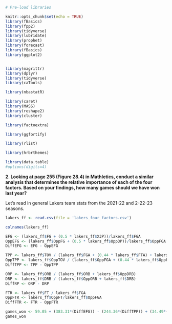 
```r
# Pre-load libraries

knitr::opts_chunk$set(echo = TRUE)
library(fBasics)
library(fpp2)
library(tidyverse)
library(lubridate)
library(prophet)
library(forecast)
library(fBasics)
library(ggplot2)


library(magrittr)
library(dplyr)
library(tidyverse)
library(caTools)

library(nbastatR)

library(caret)
library(MASS)
library(reshape2)
library(cluster)

library(factoextra)

library(ggfortify)

library(rlist)

library(hrbrthemes)

library(data.table)
#options(digits=4)
```





**2. Looking at page 255 (Figure 28.4) in Mathletics, conduct a similar analysis that determines the relative importance of each of the four factors. Based on your findings, how many games should we have won last year?**

Let's read in general Lakers team stats from the 2021-22 and 2-22-23 seasons.

```r
lakers_ff <- read.csv(file = 'lakers_four_factors.csv')

colnames(lakers_ff)
```

```r
EFG <- (lakers_ff$FG + (0.5 * lakers_ff$X3P))/lakers_ff$FGA
OppEFG <- (lakers_ff$OppFG + (0.5 * lakers_ff$Opp3P))/lakers_ff$OppFGA
DiffEFG <- EFG - OppEFG

TPP <- lakers_ff$TOV / (lakers_ff$FGA + (0.44 * lakers_ff$FTA) + lakers_ff$TOV)
OppTPP <- lakers_ff$OppTOV / (lakers_ff$OppFGA + (0.44 * lakers_ff$OppFTA) + lakers_ff$OppTOV)
DiffTPP <- TPP - OppTPP

ORP <- lakers_ff$ORB / (lakers_ff$ORB + lakers_ff$OppDRB)
DRP <- lakers_ff$DRB / (lakers_ff$OppORB + lakers_ff$DRB)
DiffRP <- ORP - DRP

FTR <- lakers_ff$FT / lakers_ff$FGA
OppFTR <- lakers_ff$OppFT/lakers_ff$OppFGA
DiffFTR <- FTR - OppFTR

games_won <- 59.05 + (383.31*(DiffEFG)) - (244.36*(DiffTPP)) + (34.49*(DiffRP)) + (84.27*(DiffFTR))
games_won
```


